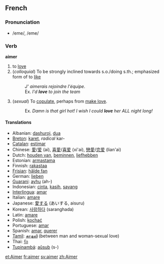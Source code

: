 ==French==
===Pronunciation===
*/eme/, /eme/

===Verb===
'''aimer'''

# to [[love]]
# (''colloquial'') To be strongly inclined towards s.o./doing s.th.; emphasized form of to [[like]]
#: '' J' aimerais rejoindre l'équipe.''
#:Ex. ''I'd '''love''' to join the team''
# (''sexual'') To [[copulate]], perhaps from [[make love]].
#:Ex. ''Damn is that girl hot!  I wish I could '''love''' her ALL night long!''

====Translations====
*Albanian: [[dashuroj]], [[dua]]
*[[Breton]]: [[karet]], ''radical'' kar-
*[[Catalan]]: [[estimar]]
*Chinese: [[愛]]/[[爱]] (ai), [[喜愛]]/[[喜爱]] (xi'ai), [[戀愛]]/[[恋爱]] (lian'ai)
*Dutch: [[houden van]], [[beminnen]], [[liefhebben]]
*Estonian: [[armastama]]
*Finnish: [[rakastaa]]
*[[Frisian]]: [[hâlde fan]]
*German: [[lieben]]
*[[Guarani]]: [[ayhu]] (ah-)
*Indonesian: [[cinta]], [[kasih]], [[sayang]]
*[[Interlingua]]: [[amar]]
*Italian: [[amare]]
*Japanese: [[愛する]] (あいする, aisuru)
*Korean: [[사랑하다]] (saranghada)
*Latin: [[amare]]
*Polish: [[kochać]]
*Portuguese: [[amar]]
*Spanish: [[amar]], [[querer]]
*[[Tamil]]: [[காதலி]] (between man and woman-sexual love)
*Thai: [[รัก]]
*[[Tupinambá]]: [[aûsub]] (s-)

[[et:Aimer]]
[[fr:aimer]]
[[sv:aimer]]
[[zh:Aimer]]
